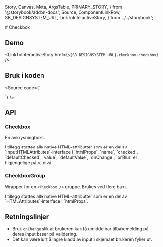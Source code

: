   Story,
  Canvas,
  Meta,
  ArgsTable,
  PRIMARY_STORY,
} from '@storybook/addon-docs';
  Source,
  ComponentLinkRow,
  SB_DESIGNSYSTEM_URL,
  LinkToInteractiveStory,
} from '../../storybook';

<Meta title="Design system/Checkbox/API" component={Checkbox} />
# Checkbox
<ComponentLinkRow
  docsHref="https://design.domstol.no/987b33f71/p/90d68f-checkbox/b/939219"
  figmaHref="https://www.figma.com/file/ewqSDmkgqDQ5PyOsRp4V5b/?node-id=155%3A38"
  githubHref="https://github.com/domstolene/designsystem/tree/master/components/src/components/Checkbox"
/>

## Demo

<Canvas>
  <Story id="design-system-checkbox-checkbox--default" />
</Canvas>

<Canvas>
  <Story id="design-system-checkbox-checkboxgroup--default" />
</Canvas>

<LinkToInteractiveStory href={`${SB_DESIGNSYSTEM_URL}-checkbox-checkbox`} />

## Bruk i koden

<Source code={`

<Checkbox label="Option" />

<CheckboxGroup label="Label">
  <Checkbox label="Option" />
  <Checkbox label="Option" />
</CheckboxGroup>
`} />

## API

### Checkbox

En avkrysningboks.

<ArgsTable story={PRIMARY_STORY} />
I tillegg støttes alle native HTML-attributter som er en del av `InputHTMLAttributes<HTMLInputElement>`-interface i `htmlProps`.
`name`, `checked`, `defaultChecked`, `value`, `defaultValue`, `onChange`, `onBlur` er tilgjengelige på rotnivå.

### CheckboxGroup

Wrapper for en `<Checkbox />` gruppe. Brukes ved flere barn.

<ArgsTable of={CheckboxGroup} />
I tillegg støttes alle native HTML-attributter som er en del av `HTMLAttributes<HTMLDivElement>`-interface i `htmlProps`.

## Retningslinjer

- Bruk `onChange` slik at brukeren kan få umiddelbar tilbakemelding på deres
  input baser på validering.
- Det kan være lurt å lagre kladd av input i skjemaet brukeren fyller ut.
